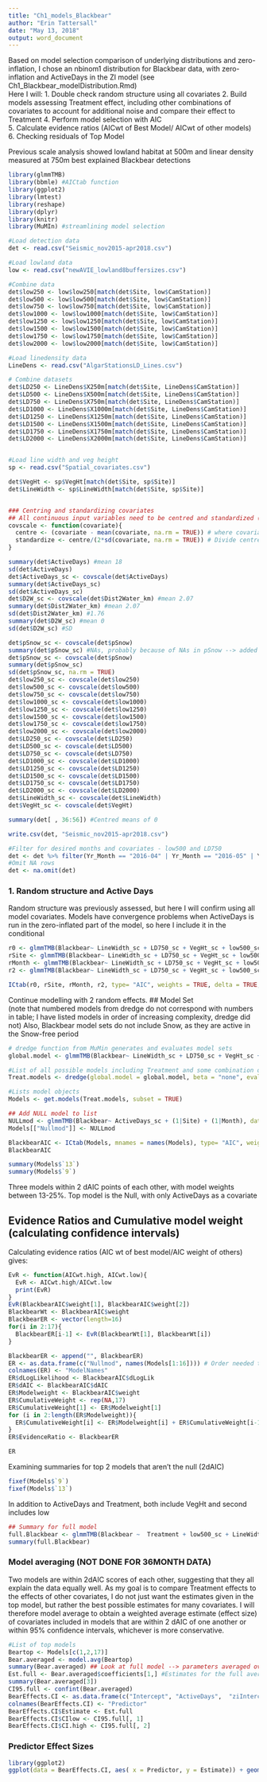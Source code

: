 ```yaml
---
title: "Ch1_models_Blackbear"
author: "Erin Tattersall"
date: "May 13, 2018"
output: word_document
---
```


  Based on model selection comparison of underlying distributions and zero-inflation, I chose an nbinom1 distribution for Blackbear data, with zero-inflation and ActiveDays in the ZI model (see Ch1_Blackbear_modelDistribution.Rmd)    
Here I will: 
1. Double check random structure using all covariates
2. Build models assessing Treatment effect, including other combinations of covariates to account for additional noise and compare their effect to Treatment 
4. Perform model selection with AIC  
5. Calculate evidence ratios (AICwt of Best Model/ AICwt of other models)  
6. Checking residuals of Top Model
  
Previous scale analysis showed lowland habitat at 500m and linear density measured at 750m best explained Blackbear detections


```r
library(glmmTMB)
library(bbmle) #AICtab function
library(ggplot2)
library(lmtest)
library(reshape)
library(dplyr)
library(knitr)
library(MuMIn) #streamlining model selection

```
```r
#Load detection data
det <- read.csv("Seismic_nov2015-apr2018.csv")

#Load lowland data
low <- read.csv("newAVIE_lowland8buffersizes.csv")

#Combine data
det$low250 <- low$low250[match(det$Site, low$CamStation)]
det$low500 <- low$low500[match(det$Site, low$CamStation)]
det$low750 <- low$low750[match(det$Site, low$CamStation)]
det$low1000 <- low$low1000[match(det$Site, low$CamStation)]
det$low1250 <- low$low1250[match(det$Site, low$CamStation)]
det$low1500 <- low$low1500[match(det$Site, low$CamStation)]
det$low1750 <- low$low1750[match(det$Site, low$CamStation)]
det$low2000 <- low$low2000[match(det$Site, low$CamStation)]

#Load linedensity data
LineDens <- read.csv("AlgarStationsLD_Lines.csv")

# Combine datasets
det$LD250 <- LineDens$X250m[match(det$Site, LineDens$CamStation)]
det$LD500 <- LineDens$X500m[match(det$Site, LineDens$CamStation)]
det$LD750 <- LineDens$X750m[match(det$Site, LineDens$CamStation)]
det$LD1000 <- LineDens$X1000m[match(det$Site, LineDens$CamStation)]
det$LD1250 <- LineDens$X1250m[match(det$Site, LineDens$CamStation)]
det$LD1500 <- LineDens$X1500m[match(det$Site, LineDens$CamStation)]
det$LD1750 <- LineDens$X1750m[match(det$Site, LineDens$CamStation)]
det$LD2000 <- LineDens$X2000m[match(det$Site, LineDens$CamStation)]


#Load line width and veg height
sp <- read.csv("Spatial_covariates.csv")

det$VegHt <- sp$VegHt[match(det$Site, sp$Site)]
det$LineWidth <- sp$LineWidth[match(det$Site, sp$Site)]


### Centring and standardizing covariates
## All continuous input variables need to be centred and standardized ((value - mean)/2SD; Gelman, 2008)
covscale <- function(covariate){
  centre <- (covariate - mean(covariate, na.rm = TRUE)) # where covariate is a vector of numeric input values for one covariate
  standardize <- centre/(2*sd(covariate, na.rm = TRUE)) # Divide centred value by 2 SD
}

summary(det$ActiveDays) #mean 18
sd(det$ActiveDays)
det$ActiveDays_sc <- covscale(det$ActiveDays)
summary(det$ActiveDays_sc)
sd(det$ActiveDays_sc)
det$D2W_sc <- covscale(det$Dist2Water_km) #mean 2.07
summary(det$Dist2Water_km) #mean 2.07
sd(det$Dist2Water_km) #1.76
summary(det$D2W_sc) #mean 0
sd(det$D2W_sc) #SD

det$pSnow_sc <- covscale(det$pSnow)
summary(det$pSnow_sc) #NAs, probably because of NAs in pSnow --> added na.rm = TRUE to function
det$pSnow_sc <- covscale(det$pSnow)
summary(det$pSnow_sc)
sd(det$pSnow_sc, na.rm = TRUE)
det$low250_sc <- covscale(det$low250)
det$low500_sc <- covscale(det$low500)
det$low750_sc <- covscale(det$low750)
det$low1000_sc <- covscale(det$low1000)
det$low1250_sc <- covscale(det$low1250)
det$low1500_sc <- covscale(det$low1500)
det$low1750_sc <- covscale(det$low1750)
det$low2000_sc <- covscale(det$low2000)
det$LD250_sc <- covscale(det$LD250)
det$LD500_sc <- covscale(det$LD500)
det$LD750_sc <- covscale(det$LD750)
det$LD1000_sc <- covscale(det$LD1000)
det$LD1250_sc <- covscale(det$LD1250)
det$LD1500_sc <- covscale(det$LD1500)
det$LD1750_sc <- covscale(det$LD1750)
det$LD2000_sc <- covscale(det$LD2000)
det$LineWidth_sc <- covscale(det$LineWidth)
det$VegHt_sc <- covscale(det$VegHt)

summary(det[ , 36:56]) #Centred means of 0

write.csv(det, "Seismic_nov2015-apr2018.csv")

#Filter for desired months and covariates - low500 and LD750
det <- det %>% filter(Yr_Month == "2016-04" | Yr_Month == "2016-05" | Yr_Month == "2016-06"| Yr_Month == "2016-07"| Yr_Month == "2016-08"| Yr_Month == "2016-09"| Yr_Month == "2016-10"| Yr_Month == "2017-04" | Yr_Month == "2017-04" | Yr_Month == "2017-05" | Yr_Month == "2017-06"| Yr_Month == "2017-07"| Yr_Month == "2017-08"| Yr_Month == "2017-09"| Yr_Month == "2017-10"| Yr_Month == "2018-04" | Yr_Month == "2018-05" | Yr_Month == "2018-06"| Yr_Month == "2018-07"| Yr_Month == "2018-08"| Yr_Month == "2018-09"| Yr_Month == "2018-10") %>% select(Site, Treatment,Yr_Month, Site_ym, Blackbear, Month, ActiveDays_sc, pSnow_sc,low500_sc, LD750_sc, VegHt_sc, LineWidth_sc)
#Omit NA rows
det <- na.omit(det)
```
### 1. Random structure and Active Days 
  Random structure was previously assessed, but here I will confirm using all model covariates. Models have convergence problems when ActiveDays is run in the zero-inflated part of the model, so here I include it in the conditional

```r
r0 <- glmmTMB(Blackbear~ LineWidth_sc + LD750_sc + VegHt_sc + low500_sc + Treatment + ActiveDays_sc, data = det, zi=~1, family = nbinom2)
rSite <- glmmTMB(Blackbear~ LineWidth_sc + LD750_sc + VegHt_sc + low500_sc + Treatment + ActiveDays_sc + (1|Site), data = det, zi=~1,  family = nbinom2) 
rMonth <- glmmTMB(Blackbear~ LineWidth_sc + LD750_sc + VegHt_sc + low500_sc + Treatment + ActiveDays_sc + (1|Month), data = det, zi=~1, family = nbinom2)
r2 <- glmmTMB(Blackbear~ LineWidth_sc + LD750_sc + VegHt_sc + low500_sc + Treatment + ActiveDays_sc + (1|Site) + (1|Month), data = det, zi=~1, family = nbinom2)

ICtab(r0, rSite, rMonth, r2, type= "AIC", weights = TRUE, delta = TRUE, logLik = TRUE, sort=TRUE)
```  
   Continue modelling with 2 random effects.
## Model Set  
  (note that numbered models from dredge do not correspond with numbers in table; I have listed models in order of increasing complexity, dredge did not)
  Also, Blackbear model sets do not include Snow, as they are active in the Snow-free period

```r
# dredge function from MuMin generates and evaluates model sets
global.model <- glmmTMB(Blackbear~ LineWidth_sc + LD750_sc + VegHt_sc + low500_sc + Treatment + ActiveDays_sc + (1|Site) + (1|Month), data = det, zi=~1, family = nbinom2)

#List of all possible models including Treatment and some combination of other covariates. Runs models and returns a model selection data frame
Treat.models <- dredge(global.model = global.model, beta = "none", evaluate = TRUE, rank = "AIC", fixed = ~cond(Treatment) + cond(ActiveDays_sc), trace = TRUE) # Does not include null model

#Lists model objects
Models <- get.models(Treat.models, subset = TRUE)

## Add NULL model to list
NULLmod <- glmmTMB(Blackbear~ ActiveDays_sc + (1|Site) + (1|Month), data = det, zi=~1, family = nbinom2)
Models[["Nullmod"]] <- NULLmod

```

```r
BlackbearAIC <- ICtab(Models, mnames = names(Models), type= "AIC", weights = TRUE, delta = TRUE, logLik = TRUE, sort=TRUE)
BlackbearAIC
``` 
```r
summary(Models$`13`)
summary(Models$`9`)

```
  Three models within 2 dAIC points of each other, with model weights between 13-25%. Top model is the Null, with only ActiveDays as a covariate
    
  
## Evidence Ratios and Cumulative model weight (calculating confidence intervals)
  
  Calculating evidence ratios (AIC wt of best model/AIC weight of others) gives:
  
```r
EvR <- function(AICwt.high, AICwt.low){
  EvR <- AICwt.high/AICwt.low
  print(EvR)
}
EvR(BlackbearAIC$weight[1], BlackbearAIC$weight[2])
BlackbearWt <- BlackbearAIC$weight
BlackbearER <- vector(length=16)
for(i in 2:17){
  BlackbearER[i-1] <- EvR(BlackbearWt[1], BlackbearWt[i])
}
```
```r
BlackbearER <- append("", BlackbearER)
ER <- as.data.frame(c("Nullmod", names(Models[1:16]))) # Order needed to be corrected as Nullmod should be at top
colnames(ER) <- "ModelNames"
ER$dLogLikelihood <- BlackbearAIC$dLogLik
ER$dAIC <- BlackbearAIC$dAIC
ER$Modelweight <- BlackbearAIC$weight
ER$CumulativeWeight <- rep(NA,17)
ER$CumulativeWeight[1] <- ER$Modelweight[1]
for (i in 2:length(ER$Modelweight)){
  ER$CumulativeWeight[i] <- ER$Modelweight[i] + ER$CumulativeWeight[i-1]
}
ER$EvidenceRatio <- BlackbearER

ER
```
 Examining summaries for top 2 models that aren't the null (2dAIC)  
```r
fixef(Models$`9`)
fixef(Models$`13`)

```  
In addition to ActiveDays and Treatment, both include VegHt and second includes low


```r


## Summary for full model
full.Blackbear <- glmmTMB(Blackbear ~  Treatment + low500_sc + LineWidth_sc + LD750_sc + VegHt_sc + ActiveDays_sc + (1|Site) + (1|Month), data = det, zi=~1, family = nbinom1)
summary(full.Blackbear)

```
### Model averaging (NOT DONE FOR 36MONTH DATA)
  Two models are within 2dAIC scores of  each other, suggesting that they all explain the data equally well. As my goal is to compare Treatment effects to the effects of other covariates, I do not just want the estimates given in the top model, but rather the best possible estimates for many covariates. I will therefore model average to obtain a weighted average estimate (effect size) of covariates included in models that are within 2 dAIC of one another or within 95% confidence intervals, whichever is more conservative.
```r
#List of top models
Beartop <- Models[c(1,2,17)]
Bear.averaged <- model.avg(Beartop)
summary(Bear.averaged) ## Look at full model --> parameters averaged over all models, with the coefficient set to 0 if the parameter is not present
Est.full <- Bear.averaged$coefficients[1,] #Estimates for the full average
summary(Bear.averaged[3])
CI95.full <- confint(Bear.averaged)
BearEffects.CI <- as.data.frame(c("Intercept", "ActiveDays",  "ziIntercept", "VegHt", "HumanUse", "NatRegen", "SPP", "Lowland"))
colnames(BearEffects.CI) <- "Predictor"
BearEffects.CI$Estimate <- Est.full
BearEffects.CI$CIlow <- CI95.full[, 1]
BearEffects.CI$CI.high <- CI95.full[, 2]
```

### Predictor Effect Sizes
```r
library(ggplot2)
ggplot(data = BearEffects.CI, aes( x = Predictor, y = Estimate)) + geom_point() + geom_errorbar(aes(ymin=CIlow, ymax = CI.high))+ geom_hline(yintercept = 0) + scale_x_discrete(limits=c("NatRegen", "SPP", "HumanUse", "Lowland", "VegHt"))+theme_classic() + theme(axis.text.x = element_text(angle = 45, hjust = 1, colour = "black", size = 12)) + theme(axis.title.x = element_text(angle = 0, colour = "black", size = 14)) + theme(axis.title.y = element_text(angle = 90, colour = "black", size = 14)) + theme(strip.text = element_text(colour = "black", size = 14)) + scale_y_continuous(limits = c(-3, 3))
```